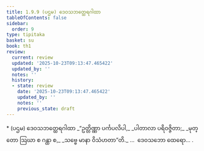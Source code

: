 ```yaml
---
title: 1.9.9 (ပဌမ) ဒေဝသဘတ္ထေရဂါထာ
tableOfContents: false
sidebar:
  order: 9
type: tipitaka
basket: su
book: th1
review:
  current: review
  updated: '2025-10-23T09:13:47.465422'
  updated_by: ''
  notes: ''
  history:
  - state: review
    date: '2025-10-23T09:13:47.465422'
    updated_by: ''
    notes: ''
    previous_state: draft
---
```



<ReviewStatus review={frontmatter.review} showDetails={true} />

<HypothesisAnnotation frontmatter={frontmatter} />

<DynamicBreadcrumb />

<Paragraph type="center" book="th1">
* (ပဌမ) ဒေဝသဘတ္ထေရဂါထာ
</Paragraph>

<Division number="89" book="th1" e="ch" v="19" p="239">

<Paragraph number="199" type="verses" book="th1">
_“ဥတ္တိဏ္ဏာ ပင်္ကပလိပါ,_  
_ပါတာလာ ပရိဝဇ္ဇိတာ;_  
_မုတ္တော ဩဃာ စ ဂန္ထာ စ,_  
_သဗ္ဗေ မာနာ ဝိသံဟတာ”တိ._  


</Paragraph>
</Division>

<Paragraph number="200" type="center" book="th1">
…  ဒေဝသဘော ထေရော… .
</Paragraph>
